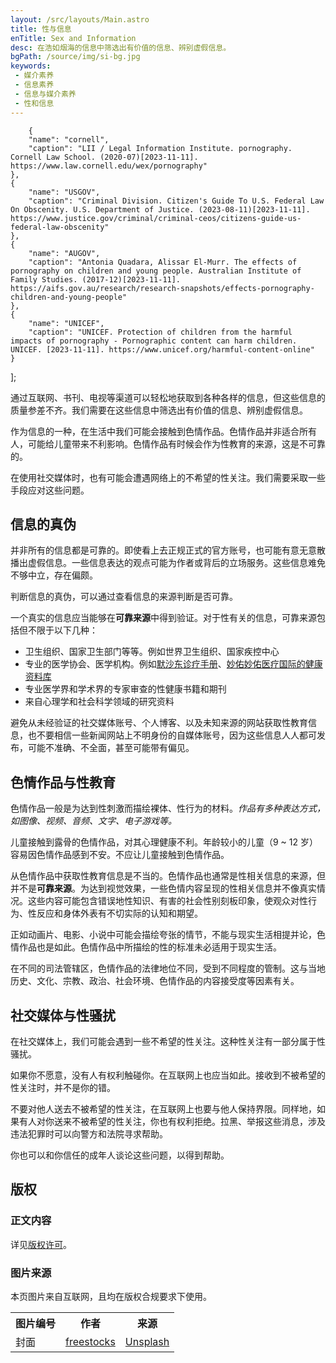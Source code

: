 ```yaml
---
layout: /src/layouts/Main.astro
title: 性与信息
enTitle: Sex and Information
desc: 在浩如烟海的信息中筛选出有价值的信息、辨别虚假信息。
bgPath: /source/img/si-bg.jpg
keywords: 
 - 媒介素养
 - 信息素养
 - 信息与媒介素养
 - 性和信息
---
```


        {
        "name": "cornell",
        "caption": "LII / Legal Information Institute. pornography. Cornell Law School. (2020-07)[2023-11-11]. https://www.law.cornell.edu/wex/pornography"
    },
    {
        "name": "USGOV",
        "caption": "Criminal Division. Citizen's Guide To U.S. Federal Law On Obscenity. U.S. Department of Justice. (2023-08-11)[2023-11-11]. https://www.justice.gov/criminal/criminal-ceos/citizens-guide-us-federal-law-obscenity"
    },
    {
        "name": "AUGOV",
        "caption": "Antonia Quadara, Alissar El-Murr. The effects of pornography on children and young people. Australian Institute of Family Studies. (2017-12)[2023-11-11]. https://aifs.gov.au/research/research-snapshots/effects-pornography-children-and-young-people"
    },
    {
        "name": "UNICEF",
        "caption": "UNICEF. Protection of children from the harmful impacts of pornography - Pornographic content can harm children. UNICEF. [2023-11-11]. https://www.unicef.org/harmful-content-online"
    }
];

通过互联网、书刊、电视等渠道可以轻松地获取到各种各样的信息，但这些信息的质量参差不齐。我们需要在这些信息中筛选出有价值的信息、辨别虚假信息。

作为信息的一种，在生活中我们可能会接触到色情作品。色情作品并非适合所有人，可能给儿童带来不利影响。色情作品有时候会作为性教育的来源，这是不可靠的。

在使用社交媒体时，也有可能会遭遇网络上的不希望的性关注。我们需要采取一些手段应对这些问题。

信息的真伪
-----

并非所有的信息都是可靠的。<Key>即使看上去正规正式的官方账号，也可能有意无意散播出虚假信息。</Key>一些信息表达的观点可能为作者或背后的立场服务。这些信息难免不够中立，存在偏颇。

判断信息的真伪，可以通过查看信息的来源判断是否可靠。

一个真实的信息应当能够在**可靠来源**中得到验证。对于性有关的信息，可靠来源包括但不限于以下几种：

*   卫生组织、国家卫生部门等等。例如世界卫生组织、国家疾控中心
*   专业的医学协会、医学机构。例如[默沙东诊疗手册](https://www.msdmanuals.cn/home)、[妙佑妙佑医疗国际的健康资料库](https://www.mayoclinic.org/zh-hans/diseases-conditions)
*   专业医学界和学术界的专家审查的性健康书籍和期刊
*   来自心理学和社会科学领域的研究资料

避免从未经验证的社交媒体账号、个人博客、以及未知来源的网站获取性教育信息，也不要相信一些新闻网站上不明身份的自媒体账号，因为这些信息人人都可发布，可能不准确、不全面，甚至可能带有偏见。

色情作品与性教育
--------

色情作品一般是为达到性刺激而描绘裸体、性行为的材料。<Cite citeName='cornell' citeList={citeList} /><Cite citeName='USGOV' citeList={citeList} />作品有多种表达方式，如图像、视频、音频、文字、电子游戏等。

儿童接触到露骨的色情作品，对其心理健康不利。年龄较小的儿童（9 ~ 12 岁）容易因色情作品感到不安。不应让儿童接触到色情作品。 <Cite citeName='AUGOV' citeList={citeList} /><Cite citeName='UNICEF' citeList={citeList} />

<Key>从色情作品中获取性教育信息是不当的。</Key>色情作品也通常是性相关信息的来源，但并不是**可靠来源**。为达到视觉效果，一些色情内容呈现的性相关信息并不像真实情况。这些内容可能包含错误地性知识、有害的社会性别刻板印象，使观众对性行为、性反应和身体外表有不切实际的认知和期望。

正如动画片、电影、小说中可能会描绘夸张的情节，不能与现实生活相提并论，色情作品也是如此。色情作品中所描绘的性的标准未必适用于现实生活。

在不同的司法管辖区，色情作品的法律地位不同，受到不同程度的管制。这与当地历史、文化、宗教、政治、社会环境、色情作品的内容接受度等因素有关。

社交媒体与性骚扰
--------

在社交媒体上，我们可能会遇到一些不希望的性关注。这种性关注有一部分属于性骚扰。

如果你不愿意，没有人有权利触碰你。在互联网上也应当如此。<Key>接收到不被希望的性关注时，并不是你的错。</Key>

不要对他人送去不被希望的性关注，在互联网上也要与他人保持界限。同样地，如果有人对你送来不被希望的性关注，你也有权利拒绝。拉黑、举报这些消息，涉及违法犯罪时可以向警方和法院寻求帮助。

你也可以和你信任的成年人谈论这些问题，以得到帮助。

<End />
<ReferList citeList={citeList}/>

<h2>版权</h2>
<h3>正文内容</h3>
<p>详见<a href="/general/copyright">版权许可</a>。</p>
<h3>图片来源</h3>
<p>本页图片来自互联网，且均在版权合规要求下使用。</p>

<table class="table table-bordered" style="overflow:auto">
    <tbody>
        <tr>
            <th>图片编号</th>
            <th>作者</th>
            <th>来源</th>
        </tr>  
        <tr>
            <td>封面</td>
            <td><a target="_blank" href="https://unsplash.com/@freestocks">freestocks</a></td>
            <td><a target="_blank" href="https://unsplash.com/photos/assorted-book-lot-YTUZcmmf1eU">Unsplash</a></td>
        </tr>
    </tbody>
</table>